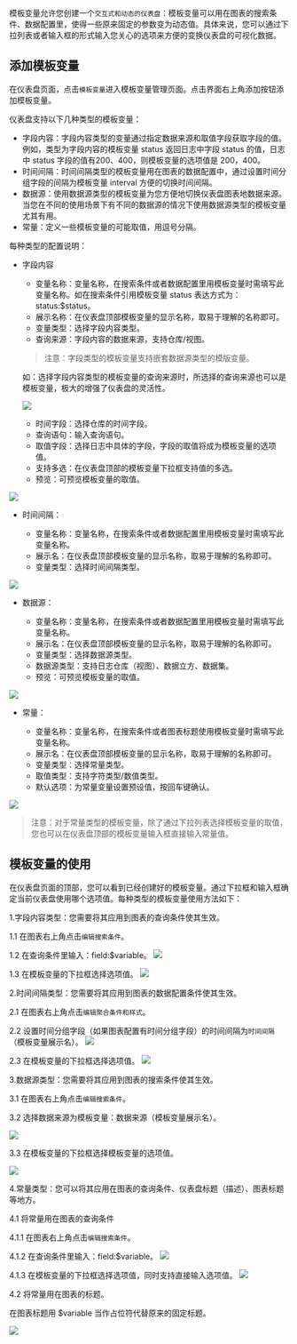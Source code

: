 模板变量允许您创建一个`交互式和动态的仪表盘`：模板变量可以用在图表的搜索条件、数据配置里，使得一些原来固定的参数变为动态值。具体来说，您可以通过下拉列表或者输入框的形式输入您关心的选项来方便的变换仪表盘的可视化数据。

## **添加模板变量**

在仪表盘页面，点击`模板变量`进入模板变量管理页面。点击界面右上角添加按钮添加模板变量。

仪表盘支持以下几种类型的模板变量：

* 字段内容：字段内容类型的变量通过指定数据来源和取值字段获取字段的值。例如，类型为字段内容的模板变量 status 返回日志中字段 status 的值，日志中 status 字段的值有200、400，则模板变量的选项值是 200，400。
* 时间间隔：时间间隔类型的模板变量用在图表的数据配置中，通过设置时间分组字段的间隔为模板变量 interval 方便的切换时间间隔。
* 数据源：使用数据源类型的模板变量为您方便地切换仪表盘图表地数据来源。当您在不同的使用场景下有不同的数据源的情况下使用数据源类型的模板变量尤其有用。
* 常量：定义一些模板变量的可能取值，用逗号分隔。

每种类型的配置说明：

* 字段内容

  * 变量名称：变量名称，在搜索条件或者数据配置里用模板变量时需填写此变量名称。如在搜索条件引用模板变量 status 表达方式为：status:$status。
  * 展示名称：在仪表盘顶部模板变量的显示名称，取易于理解的名称即可。
  * 变量类型：选择字段内容类型。
  * 查询来源：字段内容的数据来源，支持仓库/视图。
  >注意：字段类型的模板变量支持嵌套数据源类型的模版变量。
  
   如：选择字段内容类型的模板变量的查询来源时，所选择的查询来源也可以是模板变量，极大的增强了仪表盘的灵活性。
	 
	![](https://pandora-kibana.qiniu.com/template/nesting.png)
  * 时间字段：选择仓库的时间字段。
  * 查询语句：输入查询语句。
  * 取值字段：选择日志中具体的字段，字段的取值将成为模板变量的选项值。
  * 支持多选：在仪表盘顶部的模板变量下拉框支持值的多选。
  * 预览：可预览模板变量的取值。

![](https://pandora-kibana.qiniu.com/template/field_variable.png)

* 时间间隔：

  * 变量名称：变量名称，在搜索条件或者数据配置里用模板变量时需填写此变量名称。
  * 展示名：在仪表盘顶部模板变量的显示名称，取易于理解的名称即可。
  * 变量类型：选择时间间隔类型。

![](https://pandora-kibana.qiniu.com/template/interval.png)

* 数据源：

  * 变量名称：变量名称，在搜索条件或者数据配置里用模板变量时需填写此变量名称。
  * 展示名：在仪表盘顶部模板变量的显示名称，取易于理解的名称即可。
  * 变量类型：选择数据源类型。
  * 数据源类型：支持日志仓库（视图）、数据立方、数据集。
  * 预览：可预览模板变量的取值。

![](https://pandora-kibana.qiniu.com/template/datasource.png)

* 常量：

  * 变量名称：变量名称，在搜索条件或者图表标题使用模板变量时需填写此变量名称。
  * 展示名：在仪表盘顶部模板变量的显示名称，取易于理解的名称即可。
  * 变量类型：选择常量类型。
  * 取值类型：支持字符类型/数值类型。
  * 默认选项：为常量变量设置预设值，按回车键确认。

![](https://pandora-kibana.qiniu.com/template/constant.png)

>注意：对于常量类型的模板变量，除了通过下拉列表选择模板变量的取值，您也可以在仪表盘顶部的模板变量输入框直接输入常量值。

## **模板变量的使用**

在仪表盘页面的顶部，您可以看到已经创建好的模板变量。通过下拉框和输入框确定当前仪表盘使用哪个选项值。每种类型的模板变量使用方法如下：

1.字段内容类型：您需要将其应用到图表的查询条件使其生效。

1.1 在图表右上角点击`编辑搜索条件`。

1.2 在查询条件里输入：field:$variable。
![](https://pandora-kibana.qiniu.com/template/field_use.png)

1.3 在模板变量的下拉框选择选项值。
![](https://pandora-kibana.qiniu.com/template/field_uese2.png)
	
2.时间间隔类型：您需要将其应用到图表的数据配置条件使其生效。

2.1 在图表右上角点击`编辑聚合条件和样式`。

2.2 设置时间分组字段（如果图表配置有时间分组字段）的时间间隔为`时间间隔`（模板变量展示名）。
![](https://pandora-kibana.qiniu.com/template/interval_use.png)

2.3 在模板变量的下拉框选择选项值。
![](https://pandora-kibana.qiniu.com/template/interval_use2.png)

3.数据源类型：您需要将其应用到图表的搜索条件使其生效。

3.1 在图表右上角点击`编辑搜索条件`。

3.2 选择数据来源为模板变量：数据来源（模板变量展示名）。

![](https://pandora-kibana.qiniu.com/template/datasource_use1.png)

3.3 在模板变量的下拉框选择模板变量的选项值。

![](https://pandora-kibana.qiniu.com/template/datasource_use2.png)

4.常量类型：您可以将其应用在图表的查询条件、仪表盘标题（描述）、图表标题等地方。

4.1 将常量用在图表的查询条件

4.1.1 在图表右上角点击`编辑搜索条件`。

4.1.2 在查询条件里输入：field:$variable。
![](https://pandora-kibana.qiniu.com/template/constant_use1.png)

4.1.3 在模板变量的下拉框选择选项值，同时支持直接输入选项值。
![](https://pandora-kibana.qiniu.com/template/constant_use2.png)

4.2 将常量用在图表的标题。

在图表标题用 $variable 当作占位符代替原来的固定标题。

![](https://pandora-kibana.qiniu.com/template/constant_use.png)






